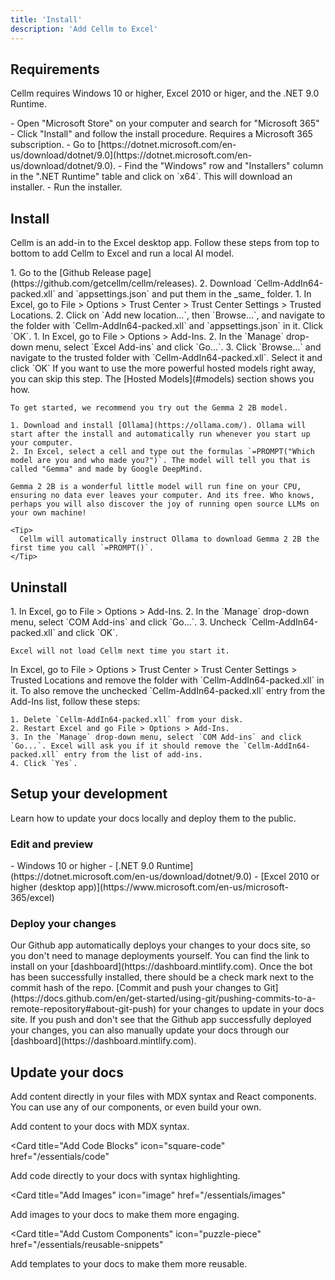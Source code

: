 ```yaml
---
title: 'Install'
description: 'Add Cellm to Excel'
---
```


## Requirements

Cellm requires Windows 10 or higher, Excel 2010 or higer, and the .NET 9.0 Runtime.

<AccordionGroup>
  <Accordion icon="file-excel" title="Install Excel">
    - Open "Microsoft Store" on your computer and search for "Microsoft 365"
    - Click "Install" and follow the install procedure. Requires a Microsoft 365 subscription.
  </Accordion>
  <Accordion icon="desktop" title="Install .NET 9.0 Runtime">
    - Go to [https://dotnet.microsoft.com/en-us/download/dotnet/9.0](https://dotnet.microsoft.com/en-us/download/dotnet/9.0).
    - Find the "Windows" row and "Installers" column in the ".NET Runtime" table and click on `x64`. This will download an installer.
    - Run the installer.
  </Accordion>
</AccordionGroup>

## Install
Cellm is an add-in to the Excel desktop app. Follow these steps from top to bottom to add Cellm to Excel and run a local AI model.

<AccordionGroup>
  <Accordion icon="download" title="Download Cellm">
    1. Go to the [Github Release page](https://github.com/getcellm/cellm/releases).
    2. Download `Cellm-AddIn64-packed.xll` and `appsettings.json` and put them in the _same_ folder.
  </Accordion>
  <Accordion icon="shield" title="Trust Location">
    1. In Excel, go to File > Options > Trust Center > Trust Center Settings > Trusted Locations.
    2. Click on `Add new location...`, then `Browse...`, and navigate to the folder with `Cellm-AddIn64-packed.xll` and `appsettings.json` in it. Click `OK`.
  </Accordion>
  <Accordion icon="rocket" title="Install Cellm">
    1. In Excel, go to File > Options > Add-Ins.
    2. In the `Manage` drop-down menu, select `Excel Add-ins` and click `Go...`.
    3. Click `Browse...` and navigate to the trusted folder with `Cellm-AddIn64-packed.xll`. Select it and click `OK`
  </Accordion>
  <Accordion icon="message-bot" title="Install Ollama (optional)">
    <Info>
      If you want to use the more powerful hosted models right away, you can skip this step. The [Hosted Models](#models) section shows you how.
    </Info>

    To get started, we recommend you try out the Gemma 2 2B model. 

    1. Download and install [Ollama](https://ollama.com/). Ollama will start after the install and automatically run whenever you start up your computer.
    2. In Excel, select a cell and type out the formulas `=PROMPT("Which model are you and who made you?")`. The model will tell you that is called "Gemma" and made by Google DeepMind.

    Gemma 2 2B is a wonderful little model will run fine on your CPU, ensuring no data ever leaves your computer. And its free. Who knows, perhaps you will also discover the joy of running open source LLMs on your own machine!

    <Tip>
      Cellm will automatically instruct Ollama to download Gemma 2 2B the first time you call `=PROMPT()`.
    </Tip> 
  </Accordion>
</AccordionGroup>

## Uninstall

<AccordionGroup>
  <Accordion icon="xmark" title="Uninstall Cellm">
    1. In Excel, go to File > Options > Add-Ins.
    2. In the `Manage` drop-down menu, select `COM Add-ins` and click `Go...`.
    3. Uncheck `Cellm-AddIn64-packed.xll` and click `OK`.

    Excel will not load Cellm next time you start it. 
  </Accordion>
  <Accordion icon="shield-halved" title="Untrust location">
    In Excel, go to File > Options > Trust Center > Trust Center Settings > Trusted Locations and remove the folder with `Cellm-AddIn64-packed.xll` in it.
  </Accordion>
  <Accordion icon="trash" title="Remove from list of Add-Ins (optional)">
    To also remove the unchecked `Cellm-AddIn64-packed.xll` entry from the Add-Ins list, follow these steps:

    1. Delete `Cellm-AddIn64-packed.xll` from your disk. 
    2. Restart Excel and go File > Options > Add-Ins. 
    3. In the `Manage` drop-down menu, select `COM Add-ins` and click `Go...`. Excel will ask you if it should remove the `Cellm-AddIn64-packed.xll` entry from the list of add-ins.
    4. Click `Yes`.
  </Accordion>
</AccordionGroup>

## Setup your development

Learn how to update your docs locally and deploy them to the public.

### Edit and preview

<AccordionGroup>
  <Accordion icon="github" title="Requirements">
    - Windows 10 or higher
    - [.NET 9.0 Runtime](https://dotnet.microsoft.com/en-us/download/dotnet/9.0)
    - [Excel 2010 or higher (desktop app)](https://www.microsoft.com/en-us/microsoft-365/excel)
  </Accordion>
</AccordionGroup>

### Deploy your changes

<AccordionGroup>

<Accordion icon="message-bot" title="Install our Github app">
  Our Github app automatically deploys your changes to your docs site, so you
  don't need to manage deployments yourself. You can find the link to install on
  your [dashboard](https://dashboard.mintlify.com). Once the bot has been
  successfully installed, there should be a check mark next to the commit hash
  of the repo.
</Accordion>
<Accordion icon="rocket" title="Push your changes">
  [Commit and push your changes to
  Git](https://docs.github.com/en/get-started/using-git/pushing-commits-to-a-remote-repository#about-git-push)
  for your changes to update in your docs site. If you push and don't see that
  the Github app successfully deployed your changes, you can also manually
  update your docs through our [dashboard](https://dashboard.mintlify.com).
</Accordion>

</AccordionGroup>

## Update your docs

Add content directly in your files with MDX syntax and React components. You can use any of our components, or even build your own.

<CardGroup>

<Card title="Add Content With MDX" icon="file" href="/essentials/markdown">
  Add content to your docs with MDX syntax.
</Card>

<Card
  title="Add Code Blocks"
  icon="square-code"
  href="/essentials/code"
>
  Add code directly to your docs with syntax highlighting.
</Card>

<Card
  title="Add Images"
  icon="image"
  href="/essentials/images"
>
  Add images to your docs to make them more engaging.
</Card>

<Card
  title="Add Custom Components"
  icon="puzzle-piece"
  href="/essentials/reusable-snippets"
>
  Add templates to your docs to make them more reusable.
</Card>

</CardGroup>
